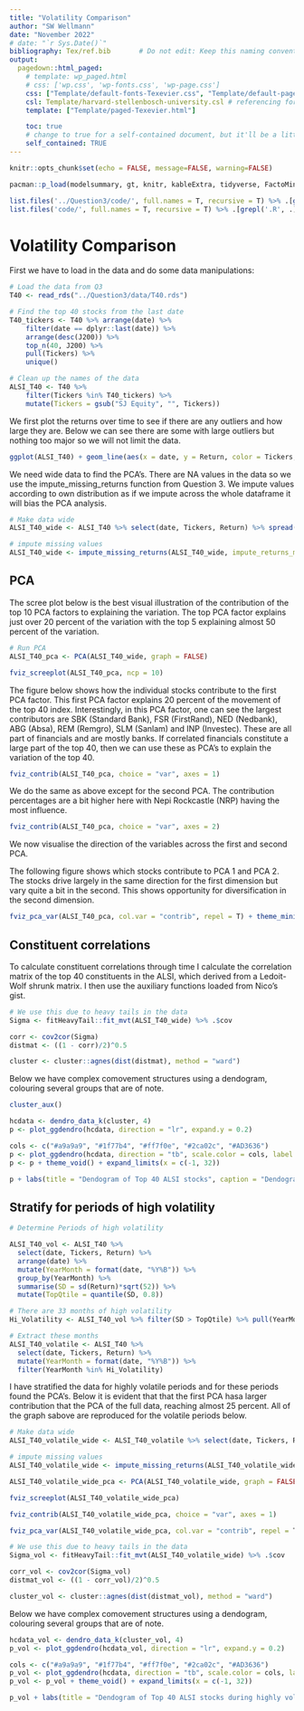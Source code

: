 ```yaml
---
title: "Volatility Comparison"
author: "SW Wellmann"
date: "November 2022"
# date: "`r Sys.Date()`"
bibliography: Tex/ref.bib       # Do not edit: Keep this naming convention and location.
output:
  pagedown::html_paged:
    # template: wp_paged.html
    # css: ['wp.css', 'wp-fonts.css', 'wp-page.css']
    css: ["Template/default-fonts-Texevier.css", "Template/default-page-Texevier.css", "Template/default-Texevier.css"]
    csl: Template/harvard-stellenbosch-university.csl # referencing format used.
    template: ["Template/paged-Texevier.html"]

    toc: true
    # change to true for a self-contained document, but it'll be a litte slower for Pandoc to render
    self_contained: TRUE
---
```


```r
knitr::opts_chunk$set(echo = FALSE, message=FALSE, warning=FALSE)

pacman::p_load(modelsummary, gt, knitr, kableExtra, tidyverse, FactoMineR, factoextra, ggdendro)

list.files('../Question3/code/', full.names = T, recursive = T) %>% .[grepl('.R', .)] %>% as.list() %>% walk(~source(.))
list.files('code/', full.names = T, recursive = T) %>% .[grepl('.R', .)] %>% as.list() %>% walk(~source(.))
```

\newpage

# Volatility Comparison

First we have to load in the data and do some data manipulations:

```r
# Load the data from Q3
T40 <- read_rds("../Question3/data/T40.rds")

# Find the top 40 stocks from the last date 
T40_tickers <- T40 %>% arrange(date) %>% 
    filter(date == dplyr::last(date)) %>% 
    arrange(desc(J200)) %>%  
    top_n(40, J200) %>% 
    pull(Tickers) %>% 
    unique()

# Clean up the names of the data 
ALSI_T40 <- T40 %>% 
    filter(Tickers %in% T40_tickers) %>% 
    mutate(Tickers = gsub("SJ Equity", "", Tickers))
```

We first plot the returns over time to see if there are any outliers and how large they are. Below we can see there are some with large outliers but nothing too major so we will not limit the data. 

```r
ggplot(ALSI_T40) + geom_line(aes(x = date, y = Return, color = Tickers, alpha = 0.9)) + ggtitle("Equity Log Returns: SA") + guides(alpha = FALSE)
```


We need wide data to find the PCA's. There are NA values in the data so we use the impute_missing_returns function from Question 3. We impute values according to own distribution as if we impute across the whole dataframe it will bias the PCA analysis. 

```r
# Make data wide
ALSI_T40_wide <- ALSI_T40 %>% select(date, Tickers, Return) %>% spread(Tickers, Return)

# impute missing values
ALSI_T40_wide <- impute_missing_returns(ALSI_T40_wide, impute_returns_method = "Drawn_Distribution_Own") %>% select(-date)
```


## PCA

The scree plot below is the best visual illustration of the contribution of the top 10 PCA factors to explaining the variation. The top PCA factor explains just over 20 percent of the variation with the top 5 explaining almost 50 percent of the variation.

```r
# Run PCA
ALSI_T40_pca <- PCA(ALSI_T40_wide, graph = FALSE)

fviz_screeplot(ALSI_T40_pca, ncp = 10)
```


The figure below shows how the individual stocks contribute to the first PCA factor. This first PCA factor explains 20 percent of the movement of the top 40 index. Interestingly, in this PCA factor, one can see the largest contributors are SBK (Standard Bank), FSR (FirstRand), NED (Nedbank), ABG (Absa), REM (Remgro), SLM (Sanlam) and INP (Investec). These are all part of financials and are mostly banks. If correlated financials constitute a large part of the top 40, then we can use these as PCA’s to explain the variation of the top 40.

```r
fviz_contrib(ALSI_T40_pca, choice = "var", axes = 1) 
```

We do the same as above except for the second PCA. The contribution percentages are a bit higher here with Nepi Rockcastle (NRP) having the most influence. 

```r
fviz_contrib(ALSI_T40_pca, choice = "var", axes = 2)
```

We now visualise the direction of the variables across the first and second PCA.

The following figure shows which stocks contribute to PCA 1 and PCA 2. The stocks drive largely in the same direction for the first dimension but vary quite a bit in the second. This shows opportunity for diversification in the second dimension. 

```r
fviz_pca_var(ALSI_T40_pca, col.var = "contrib", repel = T) + theme_minimal()
```

## Constituent correlations

To calculate constituent correlations through time I calculate the correlation matrix of the top 40 constituents in the ALSI, which derived from a Ledoit-Wolf shrunk matrix. I then use the auxiliary functions loaded from Nico's gist. 

```r
# We use this due to heavy tails in the data
Sigma <- fitHeavyTail::fit_mvt(ALSI_T40_wide) %>% .$cov

corr <- cov2cor(Sigma)
distmat <- ((1 - corr)/2)^0.5

cluster <- cluster::agnes(dist(distmat), method = "ward")

```

Below we have complex comovement structures using a dendogram, colouring several groups that are of note.

```r
cluster_aux()

hcdata <- dendro_data_k(cluster, 4)
p <- plot_ggdendro(hcdata, direction = "lr", expand.y = 0.2)

cols <- c("#a9a9a9", "#1f77b4", "#ff7f0e", "#2ca02c", "#AD3636")
p <- plot_ggdendro(hcdata, direction = "tb", scale.color = cols, label.size = 2.5, branch.size = 0.5, expand.y = 0.2)
p <- p + theme_void() + expand_limits(x = c(-1, 32))

p + labs(title = "Dendogram of Top 40 ALSI stocks", caption = "Dendogram created using Ward distances and AGNES clustering")
```

## Stratify for periods of high volatility 

```r
# Determine Periods of high volatility

ALSI_T40_vol <- ALSI_T40 %>% 
  select(date, Tickers, Return) %>% 
  arrange(date) %>% 
  mutate(YearMonth = format(date, "%Y%B")) %>% 
  group_by(YearMonth) %>% 
  summarise(SD = sd(Return)*sqrt(52)) %>%
  mutate(TopQtile = quantile(SD, 0.8))

# There are 33 months of high volatility 
Hi_Volatility <- ALSI_T40_vol %>% filter(SD > TopQtile) %>% pull(YearMonth)

# Extract these months
ALSI_T40_volatile <- ALSI_T40 %>% 
  select(date, Tickers, Return) %>% 
  mutate(YearMonth = format(date, "%Y%B")) %>% 
  filter(YearMonth %in% Hi_Volatility)
```

I have stratified the data for highly volatile periods and for these periods found the PCA's. Below it is evident that that the first PCA hasa  larger contribution that the PCA of the full data, reaching almost 25 percent. All of the graph sabove are reproduced for the volatile periods below.

```r
# Make data wide
ALSI_T40_volatile_wide <- ALSI_T40_volatile %>% select(date, Tickers, Return) %>% spread(Tickers, Return)

# impute missing values
ALSI_T40_volatile_wide <- impute_missing_returns(ALSI_T40_volatile_wide, impute_returns_method = "Drawn_Distribution_Own") %>% select(-date)

ALSI_T40_volatile_wide_pca <- PCA(ALSI_T40_volatile_wide, graph = FALSE)

fviz_screeplot(ALSI_T40_volatile_wide_pca)
```

```r
fviz_contrib(ALSI_T40_volatile_wide_pca, choice = "var", axes = 1) 
```


```r
fviz_pca_var(ALSI_T40_volatile_wide_pca, col.var = "contrib", repel = T) + theme_minimal()
```


```r
# We use this due to heavy tails in the data
Sigma_vol <- fitHeavyTail::fit_mvt(ALSI_T40_volatile_wide) %>% .$cov

corr_vol <- cov2cor(Sigma_vol)
distmat_vol <- ((1 - corr_vol)/2)^0.5

cluster_vol <- cluster::agnes(dist(distmat_vol), method = "ward")

```

Below we have complex comovement structures using a dendogram, colouring several groups that are of note.

```r
hcdata_vol <- dendro_data_k(cluster_vol, 4)
p_vol <- plot_ggdendro(hcdata_vol, direction = "lr", expand.y = 0.2)

cols <- c("#a9a9a9", "#1f77b4", "#ff7f0e", "#2ca02c", "#AD3636")
p_vol <- plot_ggdendro(hcdata, direction = "tb", scale.color = cols, label.size = 2.5, branch.size = 0.5, expand.y = 0.2)
p_vol <- p_vol + theme_void() + expand_limits(x = c(-1, 32))

p_vol + labs(title = "Dendogram of Top 40 ALSI stocks during highly volatile periods", caption = "Dendogram created using Ward distances and AGNES clustering")
```
















